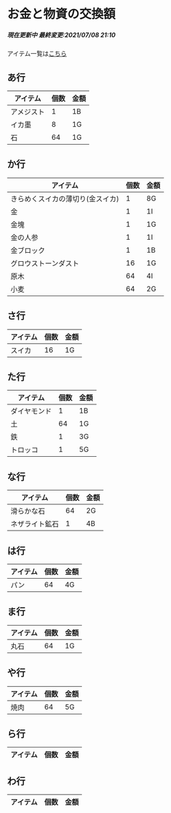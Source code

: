 # お金と物資の交換額
<h5>現在更新中
最終変更:2021/07/08 21:10</h5>

アイテム一覧は[こちら](https://minecraft-blog.net/?p=8007)

## あ行

| アイテム     | 個数 | 金額 | 
| ------------ | ---- | ---- | 
| アメジスト | 1 | 1B | 
| イカ墨 | 8 | 1G |
| 石 | 64 | 1G |

## か行

| アイテム     | 個数 | 金額 | 
| ------------ | ---- | ---- | 
| きらめくスイカの薄切り(金スイカ) | 1 | 8G | 
| 金 | 1 | 1I |
| 金塊 | 1 | 1G |
| 金の人参 | 1 | 1I |
| 金ブロック | 1 | 1B |
| グロウストーンダスト | 16 | 1G |
| 原木 | 64 | 4I |
| 小麦 | 64 | 2G |

## さ行
| アイテム     | 個数 | 金額 | 
| ------------ | ---- | ---- | 
| スイカ | 16 | 1G |

## た行
| アイテム     | 個数 | 金額 | 
| ------------ | ---- | ---- | 
| ダイヤモンド | 1 | 1B |
| 土 | 64 | 1G |
| 鉄 | 1 | 3G |
| トロッコ | 1 | 5G |

## な行
| アイテム     | 個数 | 金額 | 
| ------------ | ---- | ---- | 
| 滑らかな石 | 64 | 2G |
| ネザライト鉱石 | 1 | 4B |

## は行
| アイテム     | 個数 | 金額 | 
| ------------ | ---- | ---- | 
| パン | 64 | 4G |

## ま行
| アイテム     | 個数 | 金額 | 
| ------------ | ---- | ---- | 
| 丸石 | 64 | 1G |

## や行
| アイテム     | 個数 | 金額 | 
| ------------ | ---- | ---- | 
| 焼肉 | 64 | 5G |


## ら行
| アイテム     | 個数 | 金額 | 
| ------------ | ---- | ---- | 

## わ行
| アイテム     | 個数 | 金額 | 
| ------------ | ---- | ---- | 
